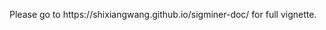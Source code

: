 <!--
%\VignetteEngine{knitr}
%\VignetteIndexEntry{sigminer vignette}
-->

Please go to https://shixiangwang.github.io/sigminer-doc/ for full vignette.
